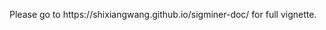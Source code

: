 <!--
%\VignetteEngine{knitr}
%\VignetteIndexEntry{sigminer vignette}
-->

Please go to https://shixiangwang.github.io/sigminer-doc/ for full vignette.
